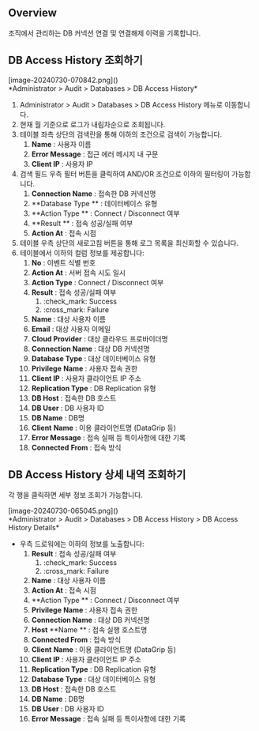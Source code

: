 ## Overview

조직에서 관리하는 DB 커넥션 연결 및 연결해제 이력을 기록합니다.

## DB Access History 조회하기

<p align="center">
<div>[image-20240730-070842.png]()</div>
*Administrator &gt; Audit &gt; Databases &gt; DB Access History*
</p>

1. Administrator &gt; Audit &gt; Databases &gt; DB Access History 메뉴로 이동합니다.
2. 현재 월 기준으로 로그가 내림차순으로 조회됩니다.
3. 테이블 좌측 상단의 검색란을 통해 이하의 조건으로 검색이 가능합니다.
    1.  **Name**  : 사용자 이름
    2.  **Error Message**  : 접근 에러 메시지 내 구문 
    3.  **Client IP**  : 사용자 IP
4. 검색 필드 우측 필터 버튼을 클릭하여 AND/OR 조건으로 이하의 필터링이 가능합니다.
    1.  **Connection Name**  : 접속한 DB 커넥션명
    2.  **Database Type ** : 데이터베이스 유형
    3.  **Action Type ** : Connect / Disconnect 여부
    4.  **Result ** : 접속 성공/실패 여부
    5.  **Action At**  : 접속 시점
5. 테이블 우측 상단의 새로고침 버튼을 통해 로그 목록을 최신화할 수 있습니다.
6. 테이블에서 이하의 컬럼 정보를 제공합니다:
    1.  **No**  : 이벤트 식별 번호
    2.  **Action At**  : 서버 접속 시도 일시
    3.  **Action Type**  : Connect / Disconnect 여부
    4.  **Result**  : 접속 성공/실패 여부
        1. :check_mark: Success
        2. :cross_mark: Failure
    5.  **Name**  : 대상 사용자 이름
    6.  **Email**  : 대상 사용자 이메일
    7.  **Cloud Provider**  : 대상 클라우드 프로바이더명
    8.  **Connection Name**  : 대상 DB 커넥션명
    9.  **Database Type**  : 대상 데이터베이스 유형
    10.  **Privilege**   **Name**  : 사용자 접속 권한 
    11.  **Client IP**  : 사용자 클라이언트 IP 주소
    12.  **Replication Type**  : DB Replication 유형
    13.  **DB Host**  : 접속한 DB 호스트
    14.  **DB User**  : DB 사용자 ID
    15.  **DB Name**  : DB명
    16.  **Client**   **Name**  : 이용 클라이언트명 (DataGrip 등)
    17.  **Error Message**  : 접속 실패 등 특이사항에 대한 기록
    18.  **Connected**   **From**  : 접속 방식

## DB Access History 상세 내역 조회하기

각 행을 클릭하면 세부 정보 조회가 가능합니다.
<p align="center">
<div>[image-20240730-065045.png]()</div>
*Administrator &gt; Audit &gt; Databases &gt; DB Access History &gt; DB Access History Details*
</p>

* 우측 드로워에는 이하의 정보를 노출합니다:
    1.  **Result**  : 접속 성공/실패 여부
        1. :check_mark: Success
        2. :cross_mark: Failure
    2.  **Name**  : 대상 사용자 이름
    3.  **Action At**  : 접속 시점
    4.  **Action Type ** : Connect / Disconnect 여부
    5.  **Privilege**   **Name**  : 사용자 접속 권한 
    6.  **Connection Name**  : 대상 DB 커넥션명
    7.  **Host**   **Name ** : 접속 실행 호스트명
    8.  **Connected From**  : 접속 방식
    9.  **Client**   **Name**  : 이용 클라이언트명 (DataGrip 등)
    10.  **Client IP**  : 사용자 클라이언트 IP 주소
    11.  **Replication Type**  : DB Replication 유형
    12.  **Database Type**  : 대상 데이터베이스 유형
    13.  **DB Host**  : 접속한 DB 호스트
    14.  **DB Name**  : DB명
    15.  **DB User**  : DB 사용자 ID
    16.  **Error Message**  : 접속 실패 등 특이사항에 대한 기록
